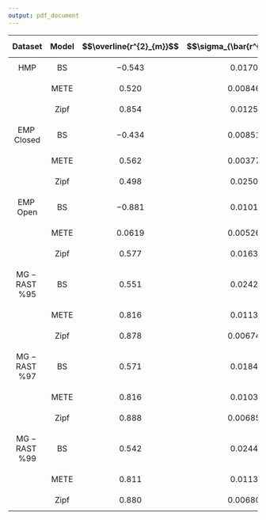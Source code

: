 ```yaml
---
output: pdf_document
---
```



| $$\mathbf{Dataset}$$ | $$\mathbf{Model}$$ | $$\overline{r^{2}_{m}}$$ | $$\sigma_{\bar{r^{2}_{m}}}$$ | $$\overline{N_{0}}$$ | $$\overline{S_{0}}$$ |
|:--------:|:-----:|:-------:|:------:|:----:|:-----:|
|  $$\mathrm{HMP}$$     |  $$\mathrm{BS}$$ | $$-0.543$$  | $$0.0170$$  | $$5050$$ | $$78$$ |
|      |  $$\mathrm{METE}$$   | $$0.520$$   | $$0.00846$$ ||
|      |  $$\mathrm{Zipf}$$    | $$0.854$$   | $$0.0125$$ ||
|$$\mathrm{EMP\; Closed}$$|  $$\mathrm{BS}$$  | $$-0.434$$  | $$0.00851$$ | $$44779$$ | $$1189$$ |
||  $$\mathrm{METE}$$   | $$0.562$$   | $$0.00377$$ ||
||  $$\mathrm{Zipf}$$   | $$0.498$$   | $$0.0250$$ ||
|$$\mathrm{EMP\; Open}$$  |  $$\mathrm{BS}$$  | $$-0.881$$  | $$0.0101$$  | $$88751$$ | $$7247$$ |
| |  $$\mathrm{METE}$$   | $$0.0619$$  | $$0.00526$$ ||
| |  $$\mathrm{Zipf}$$   | $$0.577$$  | $$0.0163$$ ||
|$$\mathrm{MG-RAST\; \%95}$$|  $$\mathrm{BS}$$  | $$0.551$$   | $$0.0242$$  | $$1200$$ | $$247$$|
||  $$\mathrm{METE}$$   | $$0.816$$   | $$0.0113$$  ||
||  $$\mathrm{Zipf}$$ | $$0.878$$   | $$0.00674$$  | | |
|$$\mathrm{MG-RAST\; \%97}$$|  $$\mathrm{BS}$$  | $$0.571$$   | $$0.0184$$  | $$929$$ | $$210$$|
||  $$\mathrm{METE}$$   | $$0.816$$   | $$0.0103$$  ||
||  $$\mathrm{Zipf}$$ | $$0.888$$   | $$0.00685$$  | | |
|$$\mathrm{MG-RAST\; \%99}$$|  $$\mathrm{BS}$$  | $$0.542$$   | $$0.0244$$  | $$1148$$ | $$235$$ |
||  $$\mathrm{METE}$$   | $$0.811$$   | $$0.0113$$  ||
||  $$\mathrm{Zipf}$$   | $$0.880$$   | $$0.00680$$  ||